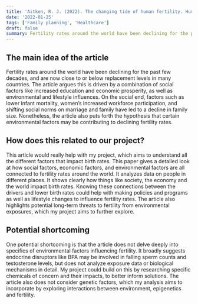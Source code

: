 ```yaml
---
title: 'Aitken, R. J. (2022). The changing tide of human fertility. Human Reproduction'
date: '2022-01-25'
tags: ['Family planning', 'Healthcare']
draft: false
summary: Fertility rates around the world have been declining for the past few decades, and are now close to or below replacement levels in many countries
---
```


## The main idea of the article 

Fertility rates around the world have been declining for the past few decades, and are now close to or below replacement levels in many countries. The article argues this is driven by a combination of social factors like increased education and economic prosperity, as well as environmental and lifestyle influences. On the social end, factors such as lower infant mortality, women’s increased workforce participation, and shifting social norms on marriage and family have led to a decline in family size. Nonetheless, the article also puts forth the hypothesis that certain environmental factors may be contributing to declining fertility rates. 

## How does this related to our project?

This article would really help with my project, which aims to understand all the different factors that impact birth rates. This paper gives a detailed look at how social factors, economic factors, and environmental factors are all connected to fertility rates around the world. It analyzes data on people in different places. It shows clearly how things like society, the economy and the world impact birth rates. Knowing these connections between the drivers and lower birth rates could help with making policies and programs as well as lifestyle changes to influence fertility rates. The article also highlights potential long-term threats to fertility from environmental exposures, which my project aims to further explore. 

## Potential shortcoming

One potential shortcoming is that the article does not delve deeply into specifics of environmental factors influencing fertility. It broadly suggests endocrine disruptors like BPA may be involved in falling sperm counts and testosterone levels, but does not analyze exposure data or biological mechanisms in detail. My project could build on this by researching specific chemicals of concern and their impacts, to better inform solutions. The article also does not consider genetic factors, which my analysis aims to incorporate by exploring interactions between environment, epigenetics and fertility. 